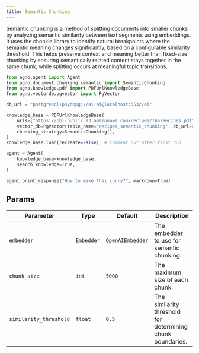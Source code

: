 ```yaml
---
title: Semantic Chunking
---
```


Semantic chunking is a method of splitting documents into smaller chunks by analyzing semantic similarity between text segments using embeddings. It uses the chonkie library to identify natural breakpoints where the semantic meaning changes significantly, based on a configurable similarity threshold. This helps preserve context and meaning better than fixed-size chunking by ensuring semantically related content stays together in the same chunk, while splitting occurs at meaningful topic transitions.

```python
from agno.agent import Agent
from agno.document.chunking.semantic import SemanticChunking
from agno.knowledge.pdf import PDFUrlKnowledgeBase
from agno.vectordb.pgvector import PgVector

db_url = "postgresql+psycopg://ai:ai@localhost:5532/ai"

knowledge_base = PDFUrlKnowledgeBase(
    urls=["https://phi-public.s3.amazonaws.com/recipes/ThaiRecipes.pdf"],
    vector_db=PgVector(table_name="recipes_semantic_chunking", db_url=db_url),
    chunking_strategy=SemanticChunking(),
)
knowledge_base.load(recreate=False)  # Comment out after first run

agent = Agent(
    knowledge_base=knowledge_base,
    search_knowledge=True,
)

agent.print_response("How to make Thai curry?", markdown=True)

```

## Params

| Parameter | Type | Default | Description |
| --------- | ---- | ------- | ----------- |
| `embedder` | `Embedder` | `OpenAIEmbedder` | The embedder to use for semantic chunking. |
| `chunk_size` | `int` | `5000` | The maximum size of each chunk. |
| `similarity_threshold` | `float` | `0.5` | The similarity threshold for determining chunk boundaries. |

